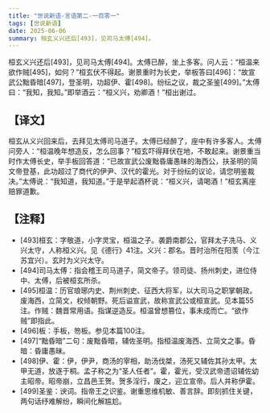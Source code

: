 ```yaml
---
title: "世说新语-言语第二-一百零一"
tags: [世说新语]
date: 2025-06-06
summary: 桓玄义兴还后[493]，见司马太傅[494]。
---
```


桓玄义兴还后[493]，见司马太傅[494]。太傅已醉，坐上多客。问人云：“桓温来欲作贼[495]，如何？”桓玄伏不得起。谢景重时为长史，举板答曰[496]：“故宣武公黜昏暗[497]，登圣明，功超伊、霍[498]。纷纭之议，裁之圣鉴[499]。”太傅曰：“我知，我知。”即举酒云：“桓义兴，劝卿酒！”桓出谢过。

## 【译文】

桓玄从义兴回来后，去拜见太傅司马道子。太傅已经醉了，座中有许多客人。太傅问旁人：“桓温晚年想造反，怎么回事？”桓玄吓得拜伏在地，不敢起来。谢景重当时作太傅长史，举手板回答道：“已故宣武公废黜昏庸愚昧的海西公，扶圣明的简文帝登基，此功超过了商代的伊尹、汉代的霍光。对于纷纭的议论，请您明鉴裁决。”太傅说：“我知道，我知道。”于是举起酒杯说：“桓义兴，请喝酒！”桓玄离座赔罪道歉。

## 【注释】

- [493]桓玄：字敬道，小字灵宝，桓温之子。袭爵南郡公，官拜太子冼马、义兴太守，人称桓义兴。见《德行》41注。义兴：郡名。晋时治所在阳羡（今江苏宜兴）。玄时为义兴太守。
- [494]司马太傅：指会稽王司马道子，简文帝子。领司徒、扬州刺史，进位侍中、太傅，后被桓玄所杀。
- [495]桓温：历官琅琊内史、荆州刺史、征西大将军，以大司马之职掌朝政。废海西，立简文，权倾朝野。死后谥宣武，故称宣武公或桓宣武。见本篇55注。作贼：魏晋常用语。指谋逆造反。桓温曾想篡位，事未成而亡。“欲作贼”即指此。
- [496]板：手板，笏板。参见本篇100注。
- [497]“黜昏暗”二句：废黜昏暗，辅佐圣明。指桓温废海西、立简文之事。昏暗：昏庸愚昧。
- [498]伊、霍：伊，伊尹，商汤的宰相，助汤伐桀，汤死又辅佐其孙太甲。太甲无道，放逐于桐。孟子称之为“圣人任者”。霍，霍光，受汉武帝遗诏辅佐幼主昭帝。昭帝崩，立昌邑王贺。贺多淫行，废之，迎立宣帝。后人并称伊霍。
- [499]圣鉴：谀词。指帝王之识鉴。谢重思维机敏、善言辞。即刻抓住关键，两句话纾难解纷，瞬间化解尴尬。
